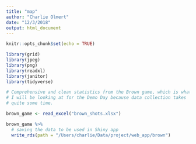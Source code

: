 ```yaml
---
title: "map"
author: "Charlie Olmert"
date: "12/3/2018"
output: html_document
---
```


```r
knitr::opts_chunk$set(echo = TRUE)

library(grid)
library(jpeg)
library(png)
library(readxl)
library(janitor)
library(tidyverse)
```


```r
# Comprehensive and clean statistics from the Brown game, which is what
# I will be looking at for the Demo Day because data collection takes
# quite some time.

brown_game <- read_excel("brown_shots.xlsx")

brown_game %>% 
  # saving the data to be used in Shiny app
  write_rds(path = "/Users/charlie/Data/project/web_app/brown")
```

